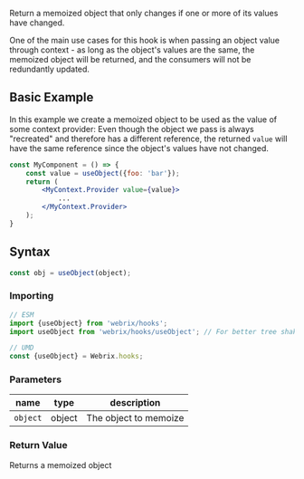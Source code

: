 Return a memoized object that only changes if one or more of its values have changed.

One of the main use cases for this hook is when passing an object value through context - as
long as the object's values are the same, the memoized object will be returned, and the
consumers will not be redundantly updated.

## Basic Example

In this example we create a memoized object to be used as the value of some context provider:
Even though the object we pass is always "recreated" and therefore has a different reference,
the returned `value` will have the same reference since the object's values have not changed.

```jsx
const MyComponent = () => {
    const value = useObject({foo: 'bar'});
    return (
        <MyContext.Provider value={value}>
            ...
        </MyContext.Provider>
    );
}
```

## Syntax

```js
const obj = useObject(object);
```

### Importing

```jsx
// ESM
import {useObject} from 'webrix/hooks';
import useObject from 'webrix/hooks/useObject'; // For better tree shaking

// UMD
const {useObject} = Webrix.hooks;
```

### Parameters

name|type|description
---|---|---
`object`|object|The object to memoize

### Return Value

Returns a memoized object
